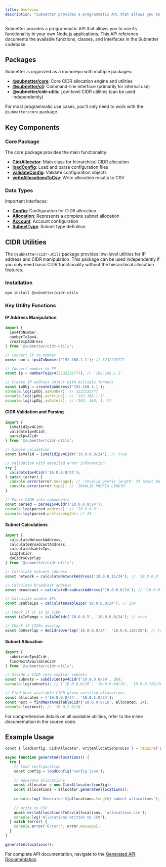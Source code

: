 ```yaml
---
title: Overview
description: "Subnetter provides a programmatic API that allows you to use its functionality in your own Node.js applications. This API reference documents the available functions, classes, and interfaces in the Subnetter codebase."
---
```


Subnetter provides a programmatic API that allows you to use its functionality in your own Node.js applications. This API reference documents the available functions, classes, and interfaces in the Subnetter codebase.

## Packages

Subnetter is organized as a monorepo with multiple packages:

- **[@subnetter/core](/subnetter/api/modules/core_src.html)**: Core CIDR allocation engine and utilities
- **[@subnetter/cli](/subnetter/api/modules/cli_src.html)**: Command-line interface (primarily for internal use)
- **@subnetter/cidr-utils**: Low-level CIDR utilities (can be used independently)

For most programmatic use cases, you'll only need to work with the `@subnetter/core` package.

## Key Components

### Core Package

The core package provides the main functionality:

- **[CidrAllocator](/subnetter/api/classes/core_src.CidrAllocator.html)**: Main class for hierarchical CIDR allocation
- **[loadConfig](/subnetter/api/functions/core_src.loadConfig.html)**: Load and parse configuration files
- **[validateConfig](/subnetter/api/functions/core_src.validateConfig.html)**: Validate configuration objects
- **[writeAllocationsToCsv](/subnetter/api/functions/core_src.writeAllocationsToCsv.html)**: Write allocation results to CSV

### Data Types

Important interfaces:

- **[Config](/subnetter/api/interfaces/core_src.Config.html)**: Configuration for CIDR allocation
- **[Allocation](/subnetter/api/interfaces/core_src.Allocation.html)**: Represents a complete subnet allocation
- **[Account](/subnetter/api/interfaces/core_src.Account.html)**: Account configuration
- **[SubnetType](/subnetter/api/interfaces/core_src.SubnetType.html)**: Subnet type definition

## CIDR Utilities

The `@subnetter/cidr-utils` package provides low-level utilities for IP address and CIDR manipulation. This package can be used independently if you only need basic CIDR functionality without the hierarchical allocation features.

### Installation

```bash
npm install @subnetter/cidr-utils
```

### Key Utility Functions

#### IP Address Manipulation

```typescript
import { 
  ipv4ToNumber, 
  numberToIpv4, 
  createIpAddress 
} from '@subnetter/cidr-utils';

// Convert IP to number
const num = ipv4ToNumber('192.168.1.1'); // 3232235777

// Convert number to IP
const ip = numberToIpv4(3232235777); // '192.168.1.1'

// Create IP address object with multiple formats
const ipObj = createIpAddress('192.168.1.1');
console.log(ipObj.asNumber); // 3232235777
console.log(ipObj.asString); // '192.168.1.1'
console.log(ipObj.asOctets); // [192, 168, 1, 1]
```

#### CIDR Validation and Parsing

```typescript
import { 
  isValidIpv4Cidr, 
  validateIpv4Cidr,
  parseIpv4Cidr
} from '@subnetter/cidr-utils';

// Simple validation
const isValid = isValidIpv4Cidr('10.0.0.0/24'); // true

// Validation with detailed error information
try {
  validateIpv4Cidr('10.0.0.0/33');
} catch (error) {
  console.error(error.message); // 'Invalid prefix length: 33 (must be between 0 and 32)'
  console.error(error.type); // 'INVALID_PREFIX_LENGTH'
}

// Parse CIDR into components
const parsed = parseIpv4Cidr('10.0.0.0/24');
console.log(parsed.address); // '10.0.0.0'
console.log(parsed.prefixLength); // 24
```

#### Subnet Calculations

```typescript
import { 
  calculateNetworkAddress,
  calculateBroadcastAddress,
  calculateUsableIps,
  isIpInCidr,
  doCidrsOverlap
} from '@subnetter/cidr-utils';

// Calculate network address
const network = calculateNetworkAddress('10.0.0.15/24'); // '10.0.0.0'

// Calculate broadcast address
const broadcast = calculateBroadcastAddress('10.0.0.0/24'); // '10.0.0.255'

// Calculate usable IPs
const usableIps = calculateUsableIps('10.0.0.0/24'); // 254

// Check if IP is in CIDR
const isInRange = isIpInCidr('10.0.0.5', '10.0.0.0/24'); // true

// Check if CIDRs overlap
const doOverlap = doCidrsOverlap('10.0.0.0/24', '10.0.0.128/25'); // true
```

#### Subnet Allocation

```typescript
import { 
  subdivideIpv4Cidr,
  findNextAvailableCidr
} from '@subnetter/cidr-utils';

// Divide a CIDR into smaller subnets
const subnets = subdivideIpv4Cidr('10.0.0.0/24', 26);
console.log(subnets); // ['10.0.0.0/26', '10.0.0.64/26', '10.0.0.128/26', '10.0.0.192/26']

// Find next available CIDR given existing allocations
const allocated = ['10.0.0.0/24', '10.0.1.0/24'];
const next = findNextAvailableCidr('10.0.0.0/16', allocated, 24);
console.log(next); // '10.0.2.0/24'
```

For comprehensive details on all available utilities, refer to the inline documentation in the source code.

## Example Usage

```javascript
const { loadConfig, CidrAllocator, writeAllocationsToCsv } = require('@subnetter/core');

async function generateAllocations() {
  try {
    // Load configuration
    const config = loadConfig('config.json');
    
    // Generate allocations
    const allocator = new CidrAllocator(config);
    const allocations = allocator.generateAllocations();
    
    console.log(`Generated ${allocations.length} subnet allocations`);
    
    // Write to CSV
    await writeAllocationsToCsv(allocations, 'allocations.csv');
    console.log('Allocations written to CSV');
  } catch (error) {
    console.error('Error:', error.message);
  }
}

generateAllocations();
```

For complete API documentation, navigate to the [Generated API Documentation](/subnetter/api/index.html). 